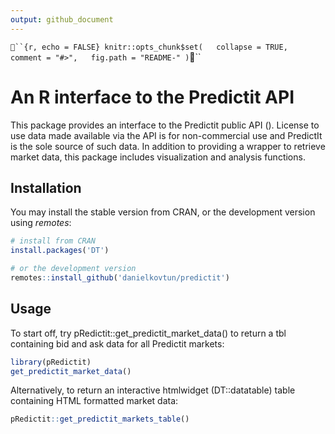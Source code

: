 ```yaml
---
output: github_document
---
```


<!-- README.md is generated from README.Rmd. Please edit that file -->

```{r, echo = FALSE}
knitr::opts_chunk$set(
  collapse = TRUE,
  comment = "#>",
  fig.path = "README-"
)
```


# An R interface to the Predictit API
This package provides an interface to the Predictit public API (). License to use data made available via the API is for non-commercial use and PredictIt is the sole source of such data. In addition to providing a wrapper to retrieve market data, this package includes visualization and analysis functions.

## Installation

You may install the stable version from CRAN, or the development version using *remotes*:
```r
# install from CRAN
install.packages('DT')

# or the development version
remotes::install_github('danielkovtun/predictit')

```

## Usage

To start off, try pRedictit::get_predictit_market_data() to return a tbl containing bid and ask data for all Predictit markets:

```r
library(pRedictit)
get_predictit_market_data()
```

Alternatively, to return an interactive htmlwidget (DT::datatable) table containing HTML formatted market data:

```r
pRedictit::get_predictit_markets_table()
```
